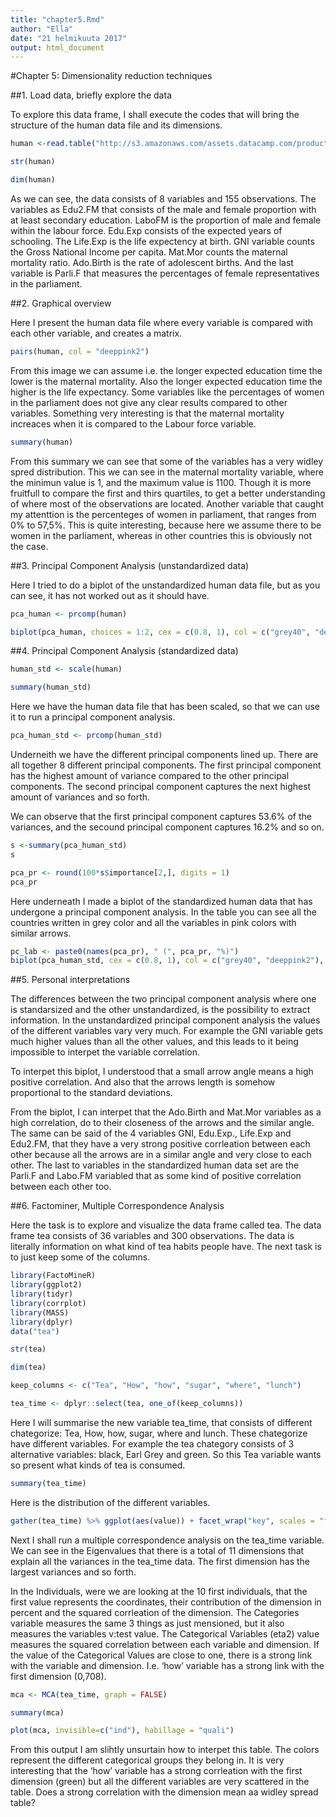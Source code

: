 ```yaml
---
title: "chapter5.Rmd"
author: "Ella"
date: "21 helmikuuta 2017"
output: html_document
---
```



#Chapter 5: Dimensionality reduction techniques

##1. Load data, briefly explore the data

To explore this data frame, I shall execute the codes that will bring the structure of the human data file and its dimensions. 

```r
human <-read.table("http://s3.amazonaws.com/assets.datacamp.com/production/course_2218/datasets/human2.txt", sep = ",", header = TRUE)
```

```r
str(human)

```

```r
dim(human)
```

As we can see, the data consists of 8 variables and 155 observations. The variables as Edu2.FM that consists of the male and female proportion with at least secondary education. LaboFM is the proportion of male and female within the labour force. Edu.Exp consists of the expected years of schooling. The Life.Exp is the life expectency at birth. GNI variable counts the Gross National Income per capita. Mat.Mor counts the maternal mortality ratio. Ado.Birth is the rate of adolescent births. And the last variable is Parli.F that measures the percentages of female representatives in the parliament. 

##2. Graphical overview

Here I present the human data file where every variable is compared with each other variable, and creates a matrix. 

```r
pairs(human, col = "deeppink2")
```

From this image we can assume i.e. the longer expected education time the lower is the maternal mortality. Also the longer expected education time the higher is the life expectancy. Some variables like the percentages of women in the parliament does not give any clear results compared to other variables. Something very interesting is that the maternal mortality increaces when it is compared to the Labour force variable. 

```r
summary(human)
```

From this summary we can see that some of the variables has a very widley spred distribution. This we can see in the maternal mortality variable, where the minimun value is 1, and the maximum value is 1100. Though it is more fruitfull to compare the first and thirs quartiles, to get a better understanding of where most of the observations are located. Another variable that caught my attenttion is the percenteges of women in parliament, that ranges from 0% to 57,5%. This is quite interesting, because here we assume there to be women in the parliament, whereas in other countries this is obviously not the case.




##3. Principal Component Analysis (unstandardized data)

Here I tried to do a biplot of the unstandardized human data file, but as you can see, it has not worked out as it should have. 

```r
pca_human <- prcomp(human)
```

```r
biplot(pca_human, choices = 1:2, cex = c(0.8, 1), col = c("grey40", "deeppink2"))
```


##4. Principal Component Analysis (standardized data)

```r
human_std <- scale(human)
```

```r
summary(human_std)
```
Here we have the human data file that has been scaled, so that we can use it to run a principal component analysis. 

```r
pca_human_std <- prcomp(human_std)
```

Underneith we have the different principal components lined up. There are all together 8 different principal components. The first principal component has the highest amount of variance compared to the other principal components. The second principal component captures the next highest amount of variances and so forth. 

We can observe that the first principal component captures 53.6% of the variances, and the secound principal component captures 16.2% and so on. 

```r
s <-summary(pca_human_std)
s
```


```r
pca_pr <- round(100*s$importance[2,], digits = 1) 
pca_pr
```

Here underneath I made a biplot of the standardized human data that has undergone a principal component analysis. In the table you can see all the countries written in grey color and all the variables in pink colors with similar arrows. 


```r
pc_lab <- paste0(names(pca_pr), " (", pca_pr, "%)")
biplot(pca_human_std, cex = c(0.8, 1), col = c("grey40", "deeppink2"), xlab = pc_lab[1], ylab = pc_lab[2])
```



##5. Personal interpretations

The differences between the two principal component analysis where one is standarsized and the other unstandardized, is the possibility to extract information. In the unstandardized principal component analysis the values of the different variables vary very much. For example the GNI variable gets much higher values than all the other values, and this leads to it being impossible to interpet the variable correlation. 

To interpet this biplot, I understood that a small arrow angle means a high positive correlation. And also that the arrows length is somehow proportional to the standard deviations. 

From the biplot, I can interpet that the Ado.Birth and Mat.Mor variables as a high correlation, do to their closeness of the arrows and the similar angle. The same can be said of the 4 variables GNI, Edu.Exp., Life.Exp and Edu2.FM, that they have a very strong positive corrleation between each other because all the arrows are in a similar angle and very close to each other. The last to variables in the standardized human data set are the Parli.F and Labo.FM variabled that as some kind of positive correlation between each other too. 


##6. Factominer, Multiple Correspondence Analysis 

Here the task is to explore and visualize the data frame called tea. The data frame tea consists of 36 variables and 300 observations. The data is literally information on what kind of tea habits people have. The next task is to just keep some of the columns. 

```r
library(FactoMineR)
library(ggplot2)
library(tidyr)
library(corrplot)
library(MASS)
library(dplyr)
data("tea")
```

```r
str(tea)
```

```r
dim(tea)
```

```r
keep_columns <- c("Tea", "How", "how", "sugar", "where", "lunch")

```

```r
tea_time <- dplyr::select(tea, one_of(keep_columns))

```

Here I will summarise the new variable tea_time, that consists of different chategorize: Tea, How, how, sugar, where and lunch. These chategorize have different variables. For example the tea chategory consists of 3 alternative variables: black, Earl Grey and green. So this Tea variable wants so present what kinds of tea is consumed. 

```r
summary(tea_time)
```


Here is the distribution of the different variables. 

```r
gather(tea_time) %>% ggplot(aes(value)) + facet_wrap("key", scales = "free") + geom_bar()
```


Next I shall run a multiple correspondence analysis on the tea_time variable. We can see in the Eigenvalues that there is a total of 11 dimensions that explain all the variances in the tea_time data. The first dimension has the largest variances and so forth. 

In the Individuals, were we are looking at the 10 first individuals, that the first value represents the coordinates, their contribution of the dimension in percent and the squared corrleation of the dimension. The Categories variable measures the same 3 things as just mensioned, but it also measures the variables v:test value. The Categorical Variables (eta2) value measures the squared correlation between each variable and dimension. If the value of the Categorical Values are close to one, there is a strong link with the variable and dimension. I.e. 'how' variable has a strong link with the first dimension (0,708). 

```r
mca <- MCA(tea_time, graph = FALSE)
```


```r
summary(mca)
```

```r
plot(mca, invisible=c("ind"), habillage = "quali")
```

From this output I am slihtly unsurtain how to interpet this table. The colors represent the different categorical groups they belong in. It is very interesting that the 'how' variable has a strong corrleation with the first dimension (green) but all the different variables are very scattered in the table. Does a strong correlation with the dimension mean aa widley spread table?



